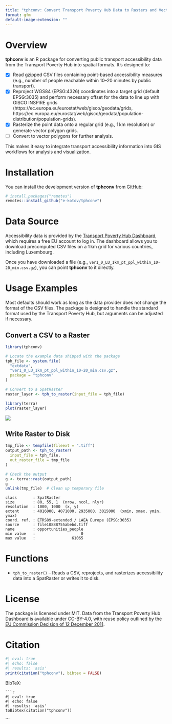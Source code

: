 ```yaml
---
title: "tphconv: Convert Transport Poverty Hub Data to Rasters and Vectors"
format: gfm
default-image-extension: ""
---
```


# Overview

**tphconv** is an R package for converting public transport accessibility data from the Transport Poverty Hub into spatial formats. It’s designed to:

-   [x] Read gzipped CSV files containing point-based accessibility measures (e.g., number of people reachable within 10–20 minutes by public transport).
-   [x] Reproject WGS84 (EPSG:4326) coordinates into a target grid
  (default EPSG:3035) and perform necessary offset for the data to line up with GISCO INSPIRE grids (https://ec.europa.eu/eurostat/web/gisco/geodata/grids, https://ec.europa.eu/eurostat/web/gisco/geodata/population-distribution/population-grids).
-   [x] Rasterize the point data onto a regular grid (e.g., 1 km resolution) or generate vector polygon grids.
-   [ ] Convert to vector polygons for further analysis.

This makes it easy to integrate transport accessibility information into GIS workflows for analysis and visualization.

# Installation

You can install the development version of **tphconv** from GitHub:

``` r
# install.packages("remotes")
remotes::install_github("e-kotov/tphconv")
```

# Data Source

Accessibility data is provided by the [Transport Poverty Hub Dashboard](https://jeodpp.jrc.ec.europa.eu/eu/vaas/voila/render/mobitrans/transportpoverty/TransportPovertyHub.ipynb), which requires a free EU account to log in. The dashboard allows you to download precomputed CSV files on a 1 km grid for various countries, including Luxembourg.

Once you have downloaded a file (e.g., `ver1_0_LU_1km_pt_ppl_within_10-20_min.csv.gz`), you can point **tphconv** to it directly.

# Usage Examples

Most defaults should work as long as the data provider does not change the format of the CSV files. The package is designed to handle the standard format used by the Transport Poverty Hub, but arguments can be adjusted if necessary.

## Convert a CSV to a Raster


``` r
library(tphconv)

# Locate the example data shipped with the package
tph_file <- system.file(
  "extdata",
  "ver1_0_LU_1km_pt_ppl_within_10-20_min.csv.gz",
  package = "tphconv"
)

# Convert to a SpatRaster
raster_layer <- tph_to_raster(input_file = tph_file)

library(terra)
plot(raster_layer)
```

![](man/figures/luxembourg.png)

## Write Raster to Disk

``` r
tmp_file <- tempfile(fileext = ".tiff")
output_path <- tph_to_raster(
  input_file = tph_file,
  out_raster_file = tmp_file
)

# Check the output
g <- terra::rast(output_path)
g
unlink(tmp_file)  # Clean up temporary file
```

```
class       : SpatRaster 
size        : 80, 55, 1  (nrow, ncol, nlyr)
resolution  : 1000, 1000  (x, y)
extent      : 4016000, 4071000, 2935000, 3015000  (xmin, xmax, ymin, ymax)
coord. ref. : ETRS89-extended / LAEA Europe (EPSG:3035) 
source      : file10888755abebd.tiff 
name        : opportunities_people 
min value   :                    0 
max value   :                61065 
```


# Functions

-   `tph_to_raster()` – Reads a CSV, reprojects, and rasterizes accessibility data into a SpatRaster or writes it to disk.

# License

The package is licensed under MIT. Data from the Transport Poverty Hub Dashboard is available under CC-BY-4.0, with reuse policy outlined by the [EU Commission Decision of 12 December 2011](https://eur-lex.europa.eu/legal-content/EN/TXT/?uri=CELEX:32011D0833).

# Citation

```r
#| eval: true
#| echo: false
#| results: 'asis'
print(citation("tphconv"), bibtex = FALSE)
```

BibTeX:

```
```r
#| eval: true
#| echo: false
#| results: 'asis'
toBibtex(citation("tphconv"))
```
```
